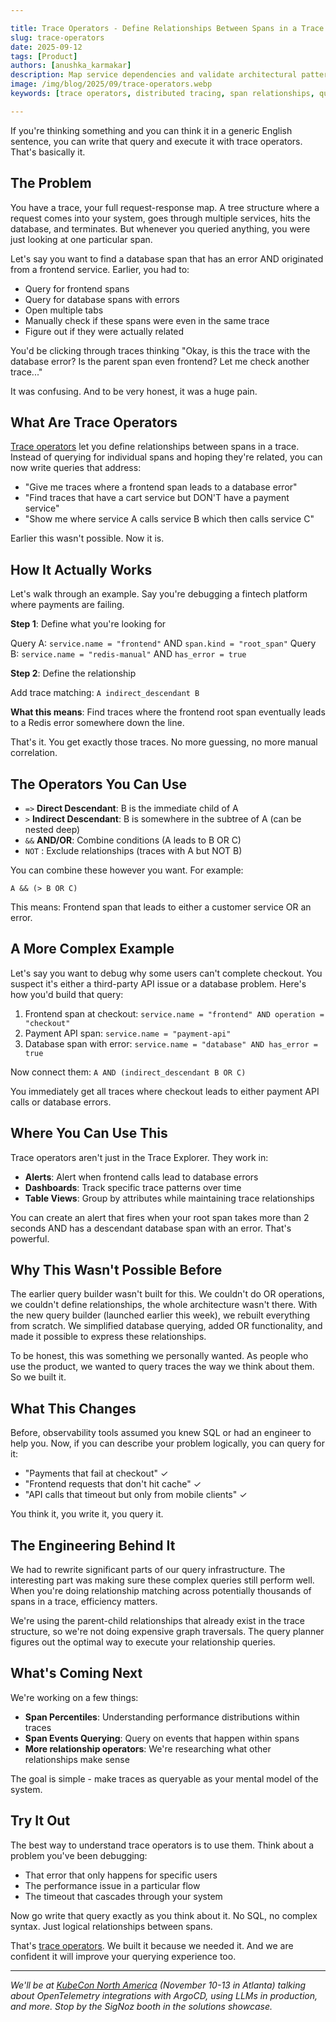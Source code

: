 ```yaml
---

title: Trace Operators - Define Relationships Between Spans in a Trace
slug: trace-operators
date: 2025-09-12
tags: [Product]
authors: [anushka_karmakar]
description: Map service dependencies and validate architectural patterns without manually analyzing trace flows. Trace Operators let you query relationships between services within distributed traces using simple, intuitive syntax.
image: /img/blog/2025/09/trace-operators.webp
keywords: [trace operators, distributed tracing, span relationships, query builder, trace analysis, observability, OpenTelemetry]

---
```


If you're thinking something and you can think it in a generic English sentence, you can write that query and execute it with trace operators. That's basically it.

## The Problem

You have a trace, your full request-response map. A tree structure where a request comes into your system, goes through multiple services, hits the database, and terminates. But whenever you queried anything, you were just looking at one particular span.

Let's say you want to find a database span that has an error AND originated from a frontend service. Earlier, you had to:

- Query for frontend spans
- Query for database spans with errors
- Open multiple tabs
- Manually check if these spans were even in the same trace
- Figure out if they were actually related

You'd be clicking through traces thinking "Okay, is this the trace with the database error? Is the parent span even frontend? Let me check another trace..."

It was confusing. And to be very honest, it was a huge pain.

## What Are Trace Operators

<YouTube id="RKZNaXmEH0U" mute={false} />

[Trace operators](https://signoz.io/docs/userguide/query-builder-v5/#multi-query-analysis-trace-operators) let you define relationships between spans in a trace. Instead of querying for individual spans and hoping they're related, you can now write queries that address:

- "Give me traces where a frontend span leads to a database error"
- "Find traces that have a cart service but DON'T have a payment service"
- "Show me where service A calls service B which then calls service C"

Earlier this wasn't possible. Now it is.

## How It Actually Works

Let's walk through an example. Say you're debugging a fintech platform where payments are failing.

**Step 1**: Define what you're looking for

Query A: `service.name = "frontend"` AND `span.kind = "root_span"`
Query B: `service.name = "redis-manual"` AND `has_error = true`

**Step 2**: Define the relationship

Add trace matching: `A indirect_descendant B`

**What this means**: Find traces where the frontend root span eventually leads to a Redis error somewhere down the line.

That's it. You get exactly those traces. No more guessing, no more manual correlation.

## The Operators You Can Use

- `=>` **Direct Descendant**: B is the immediate child of A
- `>` **Indirect Descendant**: B is somewhere in the subtree of A (can be nested deep)
- `&&` **AND/OR**: Combine conditions (A leads to B OR C)
- `NOT` : Exclude relationships (traces with A but NOT B)

You can combine these however you want. For example:

```
A && (> B OR C)
```

This means: Frontend span that leads to either a customer service OR an error.

## A More Complex Example

Let's say you want to debug why some users can't complete checkout. You suspect it's either a third-party API issue or a database problem. Here's how you'd build that query:

1. Frontend span at checkout: `service.name = "frontend" AND operation = "checkout"`
2. Payment API span: `service.name = "payment-api"`
3. Database span with error: `service.name = "database" AND has_error = true`

Now connect them: `A AND (indirect_descendant B OR C)`

You immediately get all traces where checkout leads to either payment API calls or database errors.

## Where You Can Use This

Trace operators aren't just in the Trace Explorer. They work in:

- **Alerts**: Alert when frontend calls lead to database errors
- **Dashboards**: Track specific trace patterns over time
- **Table Views**: Group by attributes while maintaining trace relationships

You can create an alert that fires when your root span takes more than 2 seconds AND has a descendant database span with an error. That's powerful.

## Why This Wasn't Possible Before

The earlier query builder wasn't built for this. We couldn't do OR operations, we couldn't define relationships, the whole architecture wasn't there. With the new query builder (launched earlier this week), we rebuilt everything from scratch. We simplified database querying, added OR functionality, and made it possible to express these relationships.

To be honest, this was something we personally wanted. As people who use the product, we wanted to query traces the way we think about them. So we built it.

## What This Changes

Before, observability tools assumed you knew SQL or had an engineer to help you. Now, if you can describe your problem logically, you can query for it:

- "Payments that fail at checkout" ✓
- "Frontend requests that don't hit cache" ✓
- "API calls that timeout but only from mobile clients" ✓

You think it, you write it, you query it.

## The Engineering Behind It

We had to rewrite significant parts of our query infrastructure. The interesting part was making sure these complex queries still perform well. When you're doing relationship matching across potentially thousands of spans in a trace, efficiency matters.

We're using the parent-child relationships that already exist in the trace structure, so we're not doing expensive graph traversals. The query planner figures out the optimal way to execute your relationship queries.

## What's Coming Next

We're working on a few things:

- **Span Percentiles**: Understanding performance distributions within traces
- **Span Events Querying**: Query on events that happen within spans
- **More relationship operators**: We're researching what other relationships make sense

The goal is simple - make traces as queryable as your mental model of the system.

## Try It Out

The best way to understand trace operators is to use them. Think about a problem you've been debugging:

- That error that only happens for specific users
- The performance issue in a particular flow
- The timeout that cascades through your system

Now go write that query exactly as you think about it. No SQL, no complex syntax. Just logical relationships between spans.

That's [trace operators](https://signoz.io/docs/userguide/query-builder-v5/#multi-query-analysis-trace-operators). We built it because we needed it. And we are confident it will improve your querying experience too.

---

*We'll be at [KubeCon North America](https://events.linuxfoundation.org/kubecon-cloudnativecon-north-america/) (November 10-13 in Atlanta) talking about OpenTelemetry integrations with ArgoCD, using LLMs in production, and more. Stop by the SigNoz booth in the solutions showcase.*